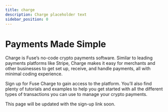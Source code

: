 ```yaml
---
title: charge
description: Charge placeholder text
sidebar_position: 0
---
```


# Payments Made Simple

Charge is Fuse’s no-code crypto payments software. Similar to leading payments platforms like Stripe, Charge makes it easy for merchants and other businesses to get set up, receive, and handle payments, all with minimal coding experience.

Sign up for Fuse Charge to gain access to the platform. You’ll also find plenty of tutorials and examples to help you get started with all the different types of transactions you can use to manage your crypto payments.

This page will be updated with the sign-up link soon.
